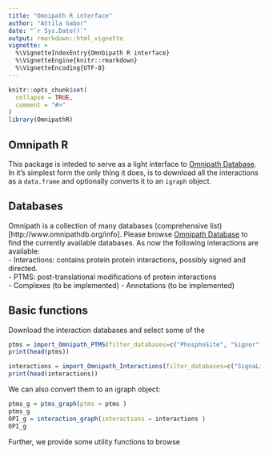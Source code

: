 ```yaml
---
title: "Omnipath R interface"
author: "Attila Gabor"
date: "`r Sys.Date()`"
output: rmarkdown::html_vignette
vignette: >
  %\VignetteIndexEntry{Omnbipath R interface}
  %\VignetteEngine{knitr::rmarkdown}
  %\VignetteEncoding{UTF-8}
---
```


```r
knitr::opts_chunk$set(
  collapse = TRUE,
  comment = "#>"
)
library(OmnipathR)
```


## Omnipath R

This package is inteded to serve as a light interface to 
[Omnipath Database](http://www.omnipathdb.org).
In it's simplest form the only thing it does, is to download all the interactions
as a `data.frame` and optionally converts it to an `igraph` object. 


## Databases

Omnipath is a collection of many databases (comprehensive list)[http://www.omnipathdb.org/info]. 
Please browse [Omnipath Database](http://www.omnipathdb.org) to find the currently available databases. 
As now the following interactions are available:  
- Interactions: contains protein protein interactions, possibly signed and directed.  
- PTMS: post-translational modifications of protein interactions  
- Complexes (to be implemented)
- Annotations (to be implemented)


## Basic functions

Download the interaction databases and select some of the 
```r
ptms = import_Omnipath_PTMS(filter_databases=c("PhosphoSite", "Signor"))
print(head(ptms))

interactions = import_Omnipath_Interactions(filter_databases=c("SignaLink3","PhosphoSite", "Signor"))
print(head(interactions))
```

We can also convert them to an igraph object: 
```r

ptms_g = ptms_graph(ptms = ptms )
ptms_g
OPI_g = interaction_graph(interactions = interactions )
OPI_g
```



Further, we provide some utility functions to browse 
